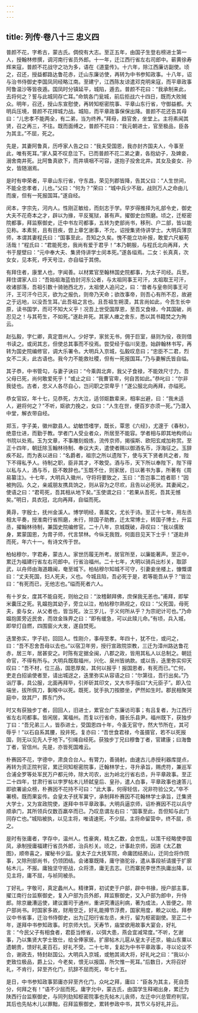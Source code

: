 ```yaml
---
---
---
```

title: 列传·卷八十三 忠义四
---

普颜不花，字希古，蒙古氏。倜傥有大志。至正五年，由国子生登右榜进士第一人，授翰林修撰，调河南行省员外郎。十一年，迁江西行省左右司郎中。蕲黄徐寿辉来寇，普颜不花战守之功为多，语在《道童传》。十六年，除江西廉访副使。顷之，召还，授益都路达鲁花赤，迁山东廉访使，再转为中书参知政事。十八年，诏与治书侍御史李国凤同经略江南。至建宁，江西陈友谅遣邓克明来寇，而平章政事阿鲁温沙等皆夜遁。国凤时分镇延平，城陷，遁去。普颜不花曰：“我承制来此，去将何之？誓与此城同存亡耳。”命筑各门瓮城，前后拒战六十四日，既而大败贼众。明年，召还，授山东宣慰使，再转知枢密院事、平章山东行省，守御益都。大明兵压境，普颜不花捍城力战。城陷，而平章政事保保出降。普颜不花还告其母曰：“儿忠孝不能两全，有二弟，当为终养。”拜母，趋官舍，坐堂上。主将素闻其贤，召之再三，不往。既而面缚之，普颜不花曰：“我元朝进士，官至极品，臣各为其主。”不屈，死之。

先是，其妻阿鲁真，历呼家人告之曰：“我夫受国恩，我亦封齐国夫人，今事至此，唯有死耳。”家人莫不叹息泣下。已而普颜不花二弟之妻，各抱幼子，及婢妾，溺舍南井死。比阿鲁真欲下，而井填咽不可容，遂抱子投舍北井。其女及妾女、孙女，皆随溺焉。

是时有申荣者，平章山东行省，守东昌，荣见列郡皆降，告其父曰：“人生世间，不能全忠孝者，儿也。”父曰：“何为？”荣曰：“城中兵少不敌，战则万人之命由儿而废，但有一死报国耳。”遂自经。

闵本，字宗先，河内人。性刚正敏给，而刻志于学。早岁得推择为礼部令史，御史大夫不花奇本之才，辟以为掾，平反冤狱，甚有声。擢御史台照磨。顷之，迁枢密院都事，拜监察御史，迁中书左司都事，五转为吏部尚书，移刑、户二部，皆以能见称。本素贫，且有目疾，尝上章乞谢事，不允，诏授集贤侍讲学士。大明兵薄京师，本谓其妻程氏曰：“国事至此，吾知之久矣。愧不能立功补报，敢爱六尺躯苟活哉！”程氏曰：“君能死忠，我尚有爱于君乎！”本乃朝服，与程氏北向再拜，大书于屋壁曰：“元中奉大夫、集贤侍讲学士闵本死。”遂各缢焉。二女：长真真，次女女，见本死，呼天号泣，亦自缢于其傍。

有拜住者，康里人也，字闻善。以材累官至翰林国史院都事，为太子司经。兵至，拜住谓家人曰：“吾始祖海蓝伯封河东公者，与太祖同事王可汗，太祖取王可汗，收诸部落，吾祖引数十骑驰西北方，太祖使人追问之，曰：‘昔者与皇帝同事王可汗，王可汗今已灭，欲为之报仇，则帝乃天命；欲改事帝，则吾心有所不忍，故避之于远地，以没吾生耳。’此吾祖之言也。且吾祖生朔漠，其言尚如此，今吾生长中原，读书国学，而可不知大义乎！况吾上世受国厚恩，至吾又食禄，今其国破，尚忍见之！与其苟生，不如死。”遂赴井死。其家人瘗之舍东，悉以其书籍焚之为殉云。

赵弘毅，字仁卿，真定晋州人。少好学，家贫无书，佣于巨室，昼则为役，夜则借书读之。或闵其志，但使总其事而不役焉。尝受经于临川吴澄。始辟翰林书写，再转为国史院编修官，调大乐署令。大明兵入京城，弘毅叹息曰；“忠臣不二君，烈女不二夫，此古语也。我今力不能救社稷，但有一死报国耳。”乃与妻解氏皆自缢。

其子恭，中书管勾，与妻子诀曰：“今乘舆北奔，我父子食禄，不能效尺寸力，吾父母已死，尚何敢爱死乎！”或止之曰：“我曹官卑，何自苦如此。”恭叱曰：“尔非我徒也。古者，忠义人各尽自心，岂问职之崇卑乎！”遂公服北向再拜，亦缢死。

恭女官奴，年十七，见恭死，方大泣，适邻妪数辈来，相率出避，曰：“我未适人，避将何之？”不听，妪欲力挽之，女曰：“人生在世，便百岁亦须一死。”乃潜入中堂，解衣带自经。

郑玉，字子美，徽州歙县人。幼敏悟嗜学，既长，覃思《六经》，尤邃于《春秋》，绝意仕进，而勤于教。学者门人受业者众，所居至不能容。学者相与即其地构师山书院以处焉。玉为文章，不事雕刻煅炼，流传京师，揭徯斯、欧阳玄咸加称赏。至正十四年，朝廷除玉翰林待制、奉议大夫，遣使者赐以御酒名币，浮海征之。玉辞疾不起，而为表以进曰：“名爵者，祖宗之所以遗陛下，使与天下贤者共之者，陛下不得私予人。待制之职，臣非其才，不敢受。酒与币，天下所以奉陛下，陛下得以私与人，酒与币，臣不敢辞也。”玉既不仕，则家居，日以著书为事，所著有《周易纂注》。十七年，大明兵入徽州，守将将要致之，玉曰：“吾岂事二姓者耶！”因被拘囚。久之，亲戚朋友携具饷之，则从容为之尽欢，且告以必死状。其妻闻之，使语之曰：“君苟死，吾其相从地下矣。”玉使谓之曰：“若果从吾死，吾其无憾矣。”明日，具衣冠，北向再拜，自缢而死。

黄冔，字殷士，抚州金溪人。博学明经，善属文，尤长于诗。至正十七年，用左丞相太平奏，授淮南行省照磨，未行，除国子助教，迁太常博士，转国子博士，升监丞，擢翰林待制，兼国史院编修官。二十八年，京城既破，冔叹曰：“我以儒致身，累蒙国恩，为胄子师，代言禁林。今纵无我戮，何面目见天下士乎！”遂赴井而死，年六十一。有诗文传于世。

柏帖穆尔，字君寿，蒙古人。家世历履无所考。居官所至，以廉能著声。至正中，累迁为福建行省左右司郎中。行省治福州。二十七年，大明以骑兵出杉关，取邵武，以舟师由海道趣闽，奄至城下。柏帖穆尔知城不可守，引妻妾坐楼上，慷慨谓曰：“丈夫死国，妇人死夫，义也。今城且陷，吾必死于是，若等能吾从乎？”皆泣曰：“有死而已，无他志也。”缢而死者六人。

有十岁女，度其不能自死，则绐之曰：“汝稽颡拜佛，庶保我无恙也。”甫拜，即挈米囊压之死。乳媪抱其幼子，旁立以泣，柏帖穆尔熟视之，叹曰：“父死国，母死夫，妾与女，从父者也，皆当死。汝三岁儿，于义何所从乎？为宗祀计可也。”乃命媪抱匿旁近民舍，而敛金珠畀之曰：“即有缓急，可以此赎儿命。”有顷，兵入城，即举灯自燃，四围窗火大发，遂自焚死。

迭里弥实，字子初，回回人。性刚介，事母至孝。年四十，犹不仕，或问之，曰：“吾不忍舍吾母以去也。”以宿卫年劳，授行宣政院崇教，三迁为漳州路达鲁花赤，居三年，居甚安之。时陈有定据全闽，八郡之政，皆用其私人以总制之。朝廷命官，不得有所与。大明兵既取福州，兴化、泉州皆纳款。或以告，迭里弥实仰天叹曰：“吾不材，位三品，国恩厚矣，其何以报乎！报国恩者，有死而已。”亡何，吏走白招谕使者至，请出城迓之，迭里弥实从容语之曰：“尔第往，吾行出矣。”乃诣厅事，具公服，北面再拜毕，引斧斫其印文，又大书手版曰“大元臣子”。即入位端坐，拔所佩刀，剚喉中以死。既死，犹手执刀按膝坐，俨然如生时。郡民相聚哭庭中，敛其尸，葬东门外。

时又有获独步丁者，回回人，旧进士，累官佥广东廉访司事；有吕复者，为江西行省左右司都事。皆闲居，寓福州。而复以行省命，摄长乐县尹。福州既下，获独步丁曰：“吾兄弟三人，皆忝进士，受国恩四十年，今虽无官守，然大节所在，其可辱乎！”以石自系其腰，投井死。复亦曰：“吾世食君禄，今虽摄官，若不以死报国，则无以见先人于地下。”引绳自经死。获独步丁兄曰穆鲁丁者，官建康；曰海鲁丁者，官信州。先是，亦皆死国难云。

朴赛因不花，字德中，肃良合台人。有膂力，善骑射。由速古儿赤授利器库提点，再转为资正院判官，累迁同知枢密院事，迁翰林学士，寻升承旨，赐虎符，兼巡军合浦全罗等处军民万户都元帅，除大司农，出为岭北行省右丞，升平章政事。至正二十四年，甘肃行省以孛罗帖木儿矫弑皇后、皇孙，遣人白事，平章政事也速答儿即欲署谕众榜，朴赛因不花持不可曰：“此大事，何得轻信，况非符验公文。”卒不署榜。既而果妄传。会皇太子抚军冀宁，承制拜朴赛因不花翰林学士承旨，迁集贤大学士，又为宣政院使，遂拜中书平章政事。大明兵逼京师，诏朴赛因不花以兵守顺承门，其所领兵仅数百羸卒而已。乃叹息谓左右曰：“国事至此，吾但知与此门同存亡也。”城陷被执，以见主将，唯请速死，不少屈。主将命留营中，终不屈，杀之。

是时有张庸者，字存中，温州人。性豪爽，精太乙数，会世乱，以策干经略使李国凤，承制授庸福建行省员外郎，治兵杉关。顷之，计事赴京师，因进《太乙数图》，顺帝喜之，擢秘书少监。皇太子立大抚军院，命庸团结房山，迁同佥将作院事，又除刑部尚书，仍领团结。会诸寨既降，庸守骆驼谷，遣从事段祯请援于扩廓帖木儿，不报。庸独坚守拒战，众将溃，庸无去志。已而寨民李世杰执庸出降，以见主将，庸不屈，与祯同被杀。

丁好礼，字敬可，真定蠡州人。精律算，初试吏于户部，辟中书掾，授户部主事，擢江南行台监察御史，复入户部为员外郎，拜监察御史，又入户部为郎中，升侍郎。除京畿漕运使，建议置司于通州，重讲究漕运利病，著为成法，人皆便之。除户部尚书。时国家多故，财用空乏，好礼能撙节浮费，国家用度，赖之以给。拜参议中书省事，迁治书侍御史，出为辽阳行省左丞，未行，留为枢密副使。至正二十年，遂拜中书参知政事。时京师大饥，天寿节，庙堂欲用故事大宴会，好礼言：“今民父子有相食者，君臣当修省，以弭大患，燕会宜减常度。”不听，乞谢事，乃以集贤大学士致仕，给全俸家居。扩廓帖木儿扈从皇太子还京，输山东粟以遗朝贵，馈好礼麦百石，好礼不受。二十七年，复起为中书平章政事，寻以论议不合，谢政去，特封赵国公。大明兵入京城，或勉其谒大将，好礼叱之曰：“我以小吏致位极品，爵上公，今老矣，恨无以报国，所欠惟一死耳。”后数日，大将召好礼，不肯行，舁至齐化门，抗辞不屈而死，年七十五。

是日，中书参知政事郭庸亦舁至齐化门，众叱之拜，庸曰：“臣各为其主，死自吾分，何拜之有！”语不少屈而死。庸字允中，蒙古氏，由国学生释褐出身，累迁为陕西行台监察御史，与同列劾知枢密院事也先帖木儿丧师，左迁中兴总管府判官。其后也先帖木儿以罪黜，召拜监察御史，累转参政中书，其节义与好礼并云。

